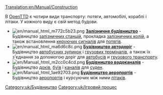 [[Translation:en/Manual/Construction]]


В [[uk/Manual/OpenTTD|OpenTTD]] є чотири види транспорту: потяги, автомобілі, кораблі і літаки. У кожного виду є свій метод будови.


*[[File:en/manual html m772c5b23.png]] '''[[en/Manual/Railway construction|Залізничне будівництво]]''' - Будівництво [[en/Manual/Railway station|залізничних станцій]], прокладка [[en/Manual/Building tracks|залізничних колій]], а також встановлення [[en/Manual/Signals|керуючих сигналів]] для [[en/Manual/Trains|потягів]].
*[[File:en/manual html ma6d6c8c.png]] '''[[en/Manual/Roadway construction|Будівництво автодоріг]]''' - Будівництво [[en/Manual/Loading Bays|автобусних зупинок]] і [[en/Manual/Loading Bays|грузових терміналів]], а також їх з'єднання за допомогою доріг для [[en/Manual/Base Set/Road Vehicles/Buses|автобусів]] и [[en/Manual/Road vehicles|грузового транспорту]].
*[[File:en/Manual html m2cc0c4cd.png]] '''[[en/Manual/Waterway construction|Будівництво водоканалів]]''' - Будівництво [[en/docks|доків]], [[en/waypoints|буїв]] і [[en/canals|каналів]] для [[en/Manual/Ships|суден]].
*[[File:en/Manual html 1ae92703.png]] '''[[en/Manual/Airport construction|Будівництво аеропортів]]''' - Будівництво [[en/Manual/Airports|аеропортів]] і курсуючих між ними [[en/Manual/Aircraft|літаків]].

[[Category:uk/Будівництво]]
[[Category:uk/Ігровий процес]]